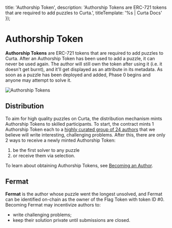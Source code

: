 

  title: 'Authorship Token',
  description: 'Authorship Tokens are ERC-721 tokens that are required to add puzzles to Curta.',
  titleTemplate: '%s | Curta Docs'
});

# Authorship Token

**Authorship Tokens** are ERC-721 tokens that are required to add puzzles to Curta. After an Authorship Token has been used to add a puzzle, it can never be used again. The author will still own the token after using it (i.e. it doesn't get burnt), and it'll get displayed as an attribute in its metadata. As soon as a puzzle has been deployed and added, Phase 0 begins and anyone may attempt to solve it.

<Image
  className="mx-auto rounded-lg border border-stroke"
  src="/assets/authorship-tokens.webp"
  alt="Authorship Tokens"
  width={2250}
  height={750}
/>

## Distribution

To aim for high quality puzzles on Curta, the distribution mechanism mints Authorship Tokens to skilled participants. To start, the contract mints 1 Authorship Token each to a [highly curated group of 24 authors](/assets/authorship-token-initial-batch.txt) that we believe will write interesting, challenging problems. After this, there are only 2 ways to receive a newly minted Authorship Token:

1. be the first solver to any puzzle
2. or receive them via selection.

To learn about obtaining Authorship Tokens, see [Becoming an Author](/guides/author/becoming-an-author).

## Fermat

**Fermat** is the author whose puzzle went the longest unsolved, and Fermat can be identified on-chain as the owner of the Flag Token with token ID #0. Becoming Fermat may incentivize authors to:

- write challenging problems;
- keep their solution private until submissions are closed.
